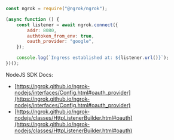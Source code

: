 ```jsx
const ngrok = require("@ngrok/ngrok");

(async function () {
	const listener = await ngrok.connect({
		addr: 8080,
		authtoken_from_env: true,
		oauth_provider: "google",
	});

	console.log(`Ingress established at: ${listener.url()}`);
})();
```

NodeJS SDK Docs:

- [https://ngrok.github.io/ngrok-nodejs/interfaces/Config.html#oauth_provider](https://ngrok.github.io/ngrok-nodejs/interfaces/Config.html#oauth_provider)
- [https://ngrok.github.io/ngrok-nodejs/classes/HttpListenerBuilder.html#oauth](https://ngrok.github.io/ngrok-nodejs/classes/HttpListenerBuilder.html#oauth)

